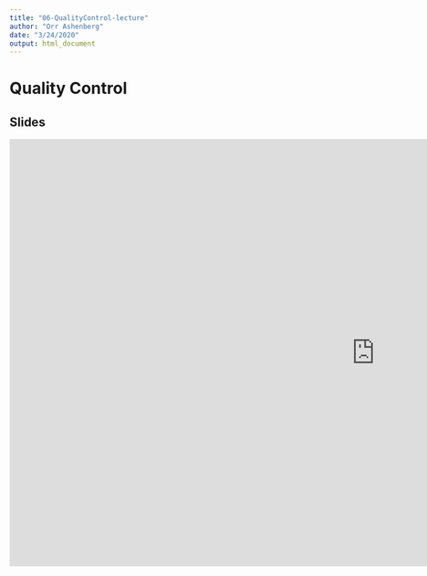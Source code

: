 ```yaml
---
title: "06-QualityControl-lecture"
author: "Orr Ashenberg"
date: "3/24/2020"
output: html_document
---
```


# Quality Control


## Slides

<iframe src="https://docs.google.com/presentation/d/e/2PACX-1vTPw-gW03eo2uMP52C9bLWdwqAdErilLHQZ46LMtU7eHPfwWxPdST9tEg9Nyd_UyURA_z27SnTxIx8o/embed?start=false&loop=false&delayms=3000" frameborder="0" width="1280" height="749" allowfullscreen="true" mozallowfullscreen="true" webkitallowfullscreen="true"></iframe>
